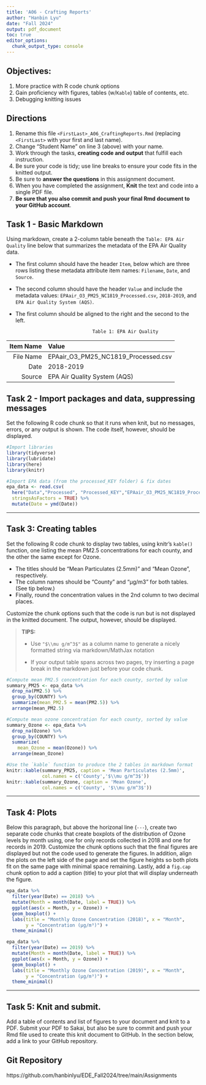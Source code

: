 ```yaml
---
title: 'A06 - Crafting Reports'
author: "Hanbin Lyu" 
date: "Fall 2024"
output: pdf_document
toc: true
editor_options:
  chunk_output_type: console
---
```


\listoffigures

## Objectives:

1.  More practice with R code chunk options
2.  Gain proficiency with figures, tables (w/`Kable`) table of contents, etc.
3.  Debugging knitting issues

## Directions

1.  Rename this file `<FirstLast>_A06_CraftingReports.Rmd` (replacing `<FirstLast>` with your first and last name).
2.  Change "Student Name" on line 3 (above) with your name.
3.  Work through the tasks, **creating code and output** that fulfill each instruction.
4.  Be sure your code is tidy; use line breaks to ensure your code fits in the knitted output.
5.  Be sure to **answer the questions** in this assignment document.
6.  When you have completed the assignment, **Knit** the text and code into a single PDF file.
7.  **Be sure that you also commit and push your final Rmd document to your GitHub account**.

## Task 1 - Basic Markdown

Using markdown, create a 2-column table beneath the `Table: EPA Air Quality` line below that summarizes the metadata of the EPA Air Quality data.

- The first column should have the header `Item`, below which are three rows listing these metadata attribute item names: `Filename`, `Date`, and `Source`.

- The second column should have the header `Value` and include the metadata values: `EPAair_O3_PM25_NC1819_Processed.csv`, `2018-2019`, and `EPA Air Quality System (AQS)`.

- The first column should be aligned to the right and the second to the left.

                                  Table 1: EPA Air Quality

| Item Name | Value | 
|-------:|:------|
| File Name | EPAair_O3_PM25_NC1819_Processed.csv |
| Date | 2018-2019 | 
| Source | EPA Air Quality System (AQS) |

## Task 2 - Import packages and data, suppressing messages

Set the following R code chunk so that it runs when knit, but no messages, errors, or any output is shown. The code itself, however, should be displayed.

```r
#Import libraries
library(tidyverse)
library(lubridate)
library(here)
library(knitr)

#Import EPA data (from the processed_KEY folder) & fix dates
epa_data <- read.csv(
  here("Data","Processed", "Processed_KEY","EPAair_O3_PM25_NC1819_Processed.csv"),
  stringsAsFactors = TRUE) %>% 
  mutate(Date = ymd(Date))
```

---

## Task 3: Creating tables

Set the following R code chunk to display two tables, using knitr's `kable()` function, one listing the mean PM2.5 concentrations for each county, and the other the same except for Ozone. 

-   The titles should be "Mean Particulates (2.5mm)" and "Mean Ozone", respectively. 
-   The column names should be "County" and "µg/m3" for both tables. (See tip below.)
-   Finally, round the concentration values in the 2nd column to two decimal places.

Customize the chunk options such that the code is run but is not displayed in the knitted document. The output, however, should be displayed.

> **TIPS:**
>
> -   Use `"$\\mu g/m^3$"` as a column name to generate a nicely formatted string via markdown/MathJax notation
>
> -   If your output table spans across two pages, try inserting a page break in the markdown just before your code chunk.


```r
#Compute mean PM2.5 concentration for each county, sorted by value
summary_PM25 <- epa_data %>% 
  drop_na(PM2.5) %>% 
  group_by(COUNTY) %>% 
  summarize(mean_PM2.5 = mean(PM2.5)) %>% 
  arrange(mean_PM2.5)

#Compute mean ozone concentration for each county, sorted by value
summary_Ozone <- epa_data %>% 
  drop_na(Ozone) %>% 
  group_by(COUNTY) %>% 
  summarize(
    mean_Ozone = mean(Ozone)) %>% 
  arrange(mean_Ozone)

#Use the `kable` function to produce the 2 tables in markdown format
knitr::kable(summary_PM25, caption = 'Mean Particulates (2.5mm)',
             col.names = c('County','$\\mu g/m^3$'))
knitr::kable(summary_Ozone, caption = 'Mean Ozone',
             col.names = c('County', '$\\mu g/m^3$'))
```

---

## Task 4: Plots

Below this paragraph, but above the horizonal line (`---`), create two separate code chunks that create boxplots of the distribution of Ozone levels by month using, one for only records collected in 2018 and one for records in 2019. Customize the chunk options such that the final figures are displayed but not the code used to generate the figures. In addition, align the plots on the left side of the page and set the figure heights so both plots fit on the same page with minimal space remaining. Lastly, add a `fig.cap` chunk option to add a caption (title) to your plot that will display underneath the figure.

```r
epa_data %>% 
  filter(year(Date) == 2018) %>% 
  mutate(Month = month(Date, label = TRUE)) %>% 
  ggplot(aes(x = Month, y = Ozone)) +
  geom_boxplot() +
  labs(title = "Monthly Ozone Concentration (2018)", x = "Month",
       y = "Concentration (µg/m³)") +
  theme_minimal()
```

```r
epa_data %>% 
  filter(year(Date) == 2019) %>% 
  mutate(Month = month(Date, label = TRUE)) %>% 
  ggplot(aes(x = Month, y = Ozone)) +
  geom_boxplot() +
  labs(title = "Monthly Ozone Concentration (2019)", x = "Month",
       y = "Concentration (µg/m³)") +
  theme_minimal()
```
---

\newpage

## Task 5: Knit and submit.

Add a table of contents and list of figures to your document and knit to a PDF. Submit your PDF to Sakai, but also be sure to commit and push your Rmd file used to create this knit document to GitHub. In the section below, add a link to your GitHub repository.

## Git Repository

https://github.com/hanbinlyu/EDE_Fall2024/tree/main/Assignments
